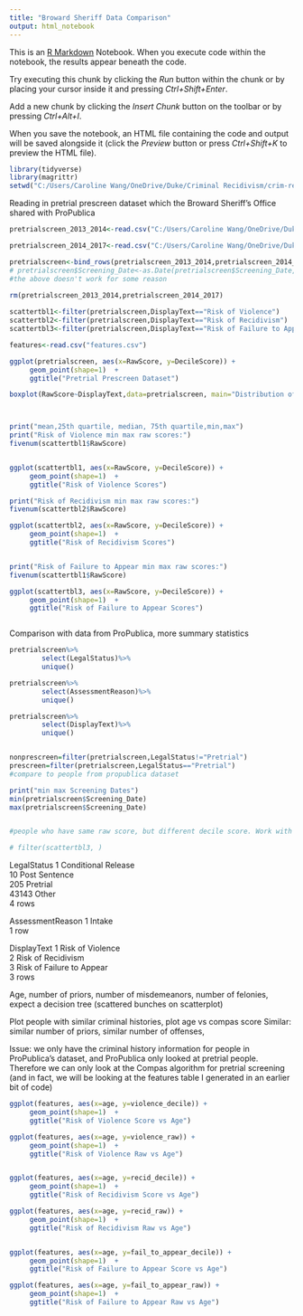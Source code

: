 ```yaml
---
title: "Broward Sheriff Data Comparison"
output: html_notebook
---
```


This is an [R Markdown](http://rmarkdown.rstudio.com) Notebook. When you execute code within the notebook, the results appear beneath the code. 

Try executing this chunk by clicking the *Run* button within the chunk or by placing your cursor inside it and pressing *Ctrl+Shift+Enter*. 

Add a new chunk by clicking the *Insert Chunk* button on the toolbar or by pressing *Ctrl+Alt+I*.

When you save the notebook, an HTML file containing the code and output will be saved alongside it (click the *Preview* button or press *Ctrl+Shift+K* to preview the HTML file).



```r
library(tidyverse)
library(magrittr)
setwd("C:/Users/Caroline Wang/OneDrive/Duke/Criminal Recidivism/crim-recid-code")

```

Reading in pretrial prescreen dataset which the Broward Sheriff's Office shared with ProPublica
```r
pretrialscreen_2013_2014<-read.csv("C:/Users/Caroline Wang/OneDrive/Duke/Criminal Recidivism/Data tables/Compas_Jan2013_Dec2014_LegalRequest_PRETRIAL AND PRESCREEN.csv")

pretrialscreen_2014_2017<-read.csv("C:/Users/Caroline Wang/OneDrive/Duke/Criminal Recidivism/Data tables/Compas_Jan2014_Dec2017_LegalRequest_PRETRIAL AND PRESCREEN.csv")

pretrialscreen<-bind_rows(pretrialscreen_2013_2014,pretrialscreen_2014_2017)
# pretrialscreen$Screening_Date<-as.Date(pretrialscreen$Screening_Date,format="%m/%d/%Y %T")
#the above doesn't work for some reason

rm(pretrialscreen_2013_2014,pretrialscreen_2014_2017)
 
scattertbl1<-filter(pretrialscreen,DisplayText=="Risk of Violence")
scattertbl2<-filter(pretrialscreen,DisplayText=="Risk of Recidivism")
scattertbl3<-filter(pretrialscreen,DisplayText=="Risk of Failure to Appear")

features<-read.csv("features.csv")

```

```r
ggplot(pretrialscreen, aes(x=RawScore, y=DecileScore)) +
     geom_point(shape=1)  +
     ggtitle("Pretrial Prescreen Dataset")

boxplot(RawScore~DisplayText,data=pretrialscreen, main="Distribution of Raw Scores for Each Screening Type", xlab="DisplayText", ylab="RawScore")



print("mean,25th quartile, median, 75th quartile,min,max")
print("Risk of Violence min max raw scores:")
fivenum(scattertbl1$RawScore)


ggplot(scattertbl1, aes(x=RawScore, y=DecileScore)) +
     geom_point(shape=1)  +
     ggtitle("Risk of Violence Scores")

print("Risk of Recidivism min max raw scores:")
fivenum(scattertbl2$RawScore)

ggplot(scattertbl2, aes(x=RawScore, y=DecileScore)) +
     geom_point(shape=1)  +
     ggtitle("Risk of Recidivism Scores")


print("Risk of Failure to Appear min max raw scores:")
fivenum(scattertbl1$RawScore)

ggplot(scattertbl3, aes(x=RawScore, y=DecileScore)) +
     geom_point(shape=1)  +
     ggtitle("Risk of Failure to Appear Scores")



```

Comparison with data from ProPublica, more summary statistics
```r
pretrialscreen%>%
        select(LegalStatus)%>%
        unique()

pretrialscreen%>%
        select(AssessmentReason)%>%
        unique()

pretrialscreen%>%
        select(DisplayText)%>%
        unique()


nonprescreen=filter(pretrialscreen,LegalStatus!="Pretrial")
prescreen=filter(pretrialscreen,LegalStatus=="Pretrial")
#compare to people from propublica dataset 

print("min max Screening Dates")
min(pretrialscreen$Screening_Date)
max(pretrialscreen$Screening_Date)


#people who have same raw score, but different decile score. Work with scattertbl3 first, because has integer score values 

# filter(scattertbl3, )

```

LegalStatus
<chr>
1	Conditional Release			
10	Post Sentence			
205	Pretrial			
43143	Other			
4 rows

AssessmentReason
<fctr>
1	Intake			
1 row
 
 
DisplayText
<fctr>
1	Risk of Violence			
2	Risk of Recidivism			
3	Risk of Failure to Appear			
3 rows


Age, number of priors, number of misdemeanors, number of felonies, expect a decision tree (scattered bunches on scatterplot)

Plot people with similar criminal histories, plot age vs compas score
Similar: similar number of  priors, similar number of offenses, 

Issue: we only have the criminal history information for people in ProPublica's dataset, and ProPublica only looked at pretrial people. Therefore we can only look at the Compas algorithm for pretrial screening (and in fact, we will be looking at the features table I generated in an earlier bit of code)

```r
ggplot(features, aes(x=age, y=violence_decile)) +
     geom_point(shape=1)  +
     ggtitle("Risk of Violence Score vs Age")

ggplot(features, aes(x=age, y=violence_raw)) +
     geom_point(shape=1)  +
     ggtitle("Risk of Violence Raw vs Age")


ggplot(features, aes(x=age, y=recid_decile)) +
     geom_point(shape=1)  +
     ggtitle("Risk of Recidivism Score vs Age")

ggplot(features, aes(x=age, y=recid_raw)) +
     geom_point(shape=1)  +
     ggtitle("Risk of Recidivism Raw vs Age")


ggplot(features, aes(x=age, y=fail_to_appear_decile)) +
     geom_point(shape=1)  +
     ggtitle("Risk of Failure to Appear Score vs Age")

ggplot(features, aes(x=age, y=fail_to_appear_raw)) +
     geom_point(shape=1)  +
     ggtitle("Risk of Failure to Appear Raw vs Age")


```


